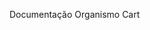 

<Meta title="Organisms/Cart" component={Cart} />

Documentação Organismo Cart

<Preview>
  <Story name="default">
    <div style={{height: '100vh'}}>
      <Cart
        data={JSON.parse('[{"id":1,"image":"https://pokeres.bastionbot.org/images/pokemon/25.png","link":"/","type":"electric","price":2000,"name":"Pikachu"},{"id":1,"image":"https://pokeres.bastionbot.org/images/pokemon/25.png","link":"/","type":"electric","price":2000,"name":"Pikachu"},{"id":1,"image":"https://pokeres.bastionbot.org/images/pokemon/25.png","link":"/","type":"electric","price":2000,"name":"Pikachu"},{"id":1,"image":"https://pokeres.bastionbot.org/images/pokemon/25.png","link":"/","type":"electric","price":2000,"name":"Pikachu"},{"id":1,"image":"https://pokeres.bastionbot.org/images/pokemon/25.png","link":"/","type":"electric","price":2000,"name":"Pikachu"},{"id":1,"image":"https://pokeres.bastionbot.org/images/pokemon/25.png","link":"/","type":"electric","price":2000,"name":"Pikachu"},{"id":1,"image":"https://pokeres.bastionbot.org/images/pokemon/25.png","link":"/","type":"electric","price":2000,"name":"Pikachu"},{"id":1,"image":"https://pokeres.bastionbot.org/images/pokemon/25.png","link":"/","type":"electric","price":2000,"name":"Pikachu"},{"id":1,"image":"https://pokeres.bastionbot.org/images/pokemon/25.png","link":"/","type":"electric","price":2000,"name":"Pikachu"},{"id":1,"image":"https://pokeres.bastionbot.org/images/pokemon/25.png","link":"/","type":"electric","price":2000,"name":"Pikachu"},{"id":1,"image":"https://pokeres.bastionbot.org/images/pokemon/25.png","link":"/","type":"electric","price":2000,"name":"Pikachu"}]')}
      />
      <List data={JSON.parse('[{"id":1,"image":"https://pokeres.bastionbot.org/images/pokemon/25.png","link":"/","type":"electric","price":2000,"name":"Pikachu"}]')} isLoader={false}/>
    </div>
  </Story>
</Preview>
